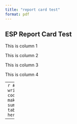 ```yaml
---
title: "report card test"
format: pdf
---
```


## ESP Report Card Test

:::: {layout="[ [0.6, 0.4], [0.4, 0.6] ]"}

::: {#first}
This is column 1
:::

::: {#second}
This is column 2
:::

::: {#third}
This is column 3
:::

::: {#fourth}
This is column 4
:::

::::

---
```r
# write code to make summary table here
```

---
